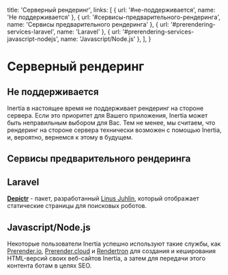 
  title: 'Серверный рендеринг',
  links: [
    { url: '#не-поддерживается', name: 'Не поддерживается' },
    { url: '#сервисы-предварительного-рендеринга', name: 'Сервисы предварительного рендеринга' },
    { url: '#prerendering-services-laravel', name: 'Laravel' },
    { url: '#prerendering-services-javascript-nodejs', name: 'Javascript/Node.js' },
  ],
}

# Серверный рендеринг

## Не поддерживается

Inertia в настоящее время не поддерживает рендеринг на стороне сервера. Если это приоритет для Вашего приложения, Inertia может быть неправильным выбором для Вас. Тем не менее, мы считаем, что рендеринг на стороне сервера технически возможен с помощью Inertia, и, вероятно, вернемся к этому в будущем.

## Сервисы предварительного рендеринга

## Laravel

**[Depictr](https://github.com/juhlinus/depictr)** - пакет, разработанный [Linus Juhlin](https://twitter.com/juhlinus), который отображает статические страницы для поисковых роботов.

## Javascript/Node.js

Некоторые пользователи Inertia успешно используют такие службы, как [Prerender.io](https://prerender.io), [Prerender.cloud](https://www.prerender.cloud) и [Rendertron](https://github.com/GoogleChrome/rendertron) для создания и кеширования HTML-версий своих веб-сайтов Inertia, а затем для передачи этого контента ботам в целях SEO.
